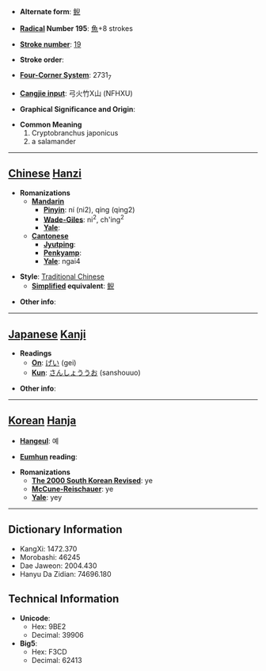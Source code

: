 * '''Alternate form''': [[鲵]]

* '''[[Wiktionary:Chinese radical index| Radical]] Number 195''': [[Wiktionary:Chinese radical index 魚|魚]]+8 strokes

* '''[[Wiktionary:Chinese total strokes index|Stroke number]]''': [[Wiktionary:Chinese total strokes index 19|19]]

* '''Stroke order''': 

* '''[[Wiktionary:Chinese four corner index|Four-Corner System]]''': 2731<sub>7</sub>

* '''[[Wiktionary:Chinese Cangjie index|Cangjie input]]''': 弓火竹X山 (NFHXU)

* '''Graphical Significance and Origin''': 

* '''Common Meaning'''
*#Cryptobranchus japonicus
*# a salamander


----

== [[Chinese]] [[Hanzi]] ==

* '''Romanizations'''
** '''[[Mandarin]]'''
*** '''[[Pinyin]]''': ní (ni2), qíng (qing2)
*** '''[[Wade-Giles]]''': ni<sup>2</sup>, ch'ing<sup>2</sup>
*** '''[[Yale]]''': 
** '''[[Cantonese]]'''
*** '''[[Jyutping]]''':
*** '''[[Penkyamp]]''': 
*** '''[[Yale]]''': ngai4

* '''Style''': [[Traditional Chinese]] 
** '''[[Simplified Chinese|Simplified]] equivalent''': [[鲵]]

* '''Other info''': 

----

== [[Japanese]] [[Kanji]] ==

* '''Readings'''
** '''[[On]]''': [[げい]] (gei)
** '''[[Kun]]''': [[さんしょううお]] (sanshouuo)

* '''Other info''':  

----

== [[Korean]] [[Hanja]] ==

* '''[[Hangeul]]''': 예

* '''[[Eumhun]] reading''': 

* '''Romanizations'''
** '''[[The 2000 South Korean Revised Romanization|The 2000 South Korean Revised]]''': ye
** '''[[McCune-Reischauer]]''': ye
** '''[[Yale]]''': yey

----

== Dictionary Information ==

* KangXi: 1472.370
* Morobashi: 46245
* Dae Jaweon: 2004.430
* Hanyu Da Zidian: 74696.180

== Technical Information ==

* '''Unicode''':
** Hex: 9BE2
** Decimal: 39906
* '''Big5''':
** Hex: F3CD
** Decimal: 62413